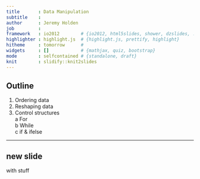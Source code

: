 ```yaml
---
title       : Data Manipulation
subtitle    : 
author      : Jeremy Holden
job         : 
framework   : io2012        # {io2012, html5slides, shower, dzslides, ...}
highlighter : highlight.js  # {highlight.js, prettify, highlight}
hitheme     : tomorrow      # 
widgets     : []            # {mathjax, quiz, bootstrap}
mode        : selfcontained # {standalone, draft}
knit        : slidify::knit2slides
---
```

## Outline
1. Ordering data
2. Reshaping data
3. Control structures  
  a For  
  b While  
  c if & ifelse  


---
## new slide
with stuff




